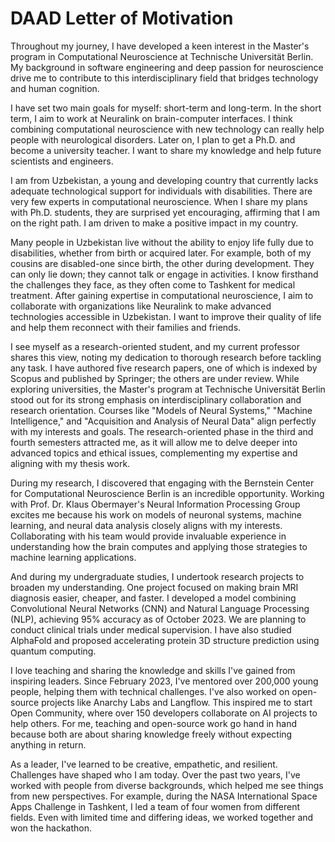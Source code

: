 # DAAD Letter of Motivation

Throughout my journey, I have developed a keen interest in the Master's program in Computational Neuroscience at Technische Universität Berlin. My background in software engineering and deep passion for neuroscience drive me to contribute to this interdisciplinary field that bridges technology and human cognition.

I have set two main goals for myself: short-term and long-term. In the short term, I aim to work at Neuralink on brain-computer interfaces. I think combining computational neuroscience with new technology can really help people with neurological disorders. Later on, I plan to get a Ph.D. and become a university teacher. I want to share my knowledge and help future scientists and engineers.

I am from Uzbekistan, a young and developing country that currently lacks adequate technological support for individuals with disabilities. There are very few experts in computational neuroscience. When I share my plans with Ph.D. students, they are surprised yet encouraging, affirming that I am on the right path. I am driven to make a positive impact in my country.

Many people in Uzbekistan live without the ability to enjoy life fully due to disabilities, whether from birth or acquired later. For example, both of my cousins are disabled-one since birth, the other during development. They can only lie down; they cannot talk or engage in activities. I know firsthand the challenges they face, as they often come to Tashkent for medical treatment. After gaining expertise in computational neuroscience, I aim to collaborate with organizations like Neuralink to make advanced technologies accessible in Uzbekistan. I want to improve their quality of life and help them reconnect with their families and friends.

I see myself as a research-oriented student, and my current professor shares this view, noting my dedication to thorough research before tackling any task. I have authored five research papers, one of which is indexed by Scopus and published by Springer; the others are under review. While exploring universities, the Master's program at Technische Universität Berlin stood out for its strong emphasis on interdisciplinary collaboration and research orientation. Courses like "Models of Neural Systems," "Machine Intelligence," and "Acquisition and Analysis of Neural Data" align perfectly with my interests and goals. The research-oriented phase in the third and fourth semesters attracted me, as it will allow me to delve deeper into advanced topics and ethical issues, complementing my expertise and aligning with my thesis work.

During my research, I discovered that engaging with the Bernstein Center for Computational Neuroscience Berlin is an incredible opportunity. Working with Prof. Dr. Klaus Obermayer's Neural Information Processing Group excites me because his work on models of neuronal systems, machine learning, and neural data analysis closely aligns with my interests. Collaborating with his team would provide invaluable experience in understanding how the brain computes and applying those strategies to machine learning applications.

And during my undergraduate studies, I undertook research projects to broaden my understanding. One project focused on making brain MRI diagnosis easier, cheaper, and faster. I developed a model combining Convolutional Neural Networks (CNN) and Natural Language Processing (NLP), achieving 95% accuracy as of October 2023. We are planning to conduct clinical trials under medical supervision. I have also studied AlphaFold and proposed accelerating protein 3D structure prediction using quantum computing.

I love teaching and sharing the knowledge and skills I've gained from inspiring leaders. Since February 2023, I've mentored over 200,000 young people, helping them with technical challenges. I've also worked on open-source projects like Anarchy Labs and Langflow. This inspired me to start Open Community, where over 150 developers collaborate on AI projects to help others. For me, teaching and open-source work go hand in hand because both are about sharing knowledge freely without expecting anything in return.

As a leader, I've learned to be creative, empathetic, and resilient. Challenges have shaped who I am today. Over the past two years, I've worked with people from diverse backgrounds, which helped me see things from new perspectives. For example, during the NASA International Space Apps Challenge in Tashkent, I led a team of four women from different fields. Even with limited time and differing ideas, we worked together and won the hackathon.

